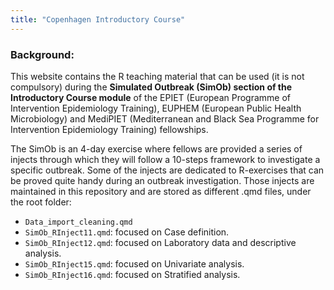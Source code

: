 ```yaml
---
title: "Copenhagen Introductory Course"
---
```


### Background:

This website contains the R teaching material that can be used (it is not compulsory) during the **Simulated Outbreak (SimOb) section of the Introductory Course module** of the EPIET (European Programme of Intervention Epidemiology Training), EUPHEM (European Public Health Microbiology) and MediPIET (Mediterranean and Black Sea Programme for Intervention Epidemiology Training) fellowships.

The SimOb is an 4-day exercise where fellows are provided a series of injects through which they will follow a 10-steps framework to investigate a specific outbreak. Some of the injects are dedicated to R-exercises that can be proved quite handy during an outbreak investigation. Those injects are maintained in this repository and are stored as different .qmd files, under the root folder:

-   `Data_import_cleaning.qmd`
-   `SimOb_RInject11.qmd`: focused on Case definition.
-   `SimOb_RInject12.qmd`: focused on Laboratory data and descriptive analysis.
-   `SimOb_RInject15.qmd`: focused on Univariate analysis.
-   `SimOb_RInject16.qmd`: focused on Stratified analysis.

# 
